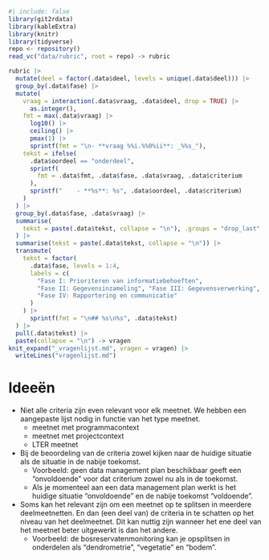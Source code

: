 ```r
#| include: false
library(git2rdata)
library(kableExtra)
library(knitr)
library(tidyverse)
repo <- repository()
read_vc("data/rubric", root = repo) -> rubric
```

```r
rubric |>
  mutate(deel = factor(.data$deel, levels = unique(.data$deel))) |>
  group_by(.data$fase) |>
  mutate(
    vraag = interaction(.data$vraag, .data$deel, drop = TRUE) |>
      as.integer(),
    fmt = max(.data$vraag) |>
      log10() |>
      ceiling() |>
      pmax(1) |>
      sprintf(fmt = "\n- **vraag %%i.%%0%ii**: _%%s_"),
    tekst = ifelse(
      .data$oordeel == "onderdeel",
      sprintf(
        fmt = .data$fmt, .data$fase, .data$vraag, .data$criterium
      ),
      sprintf("    - **%s**: %s", .data$oordeel, .data$criterium)
    )
  ) |>
  group_by(.data$fase, .data$vraag) |>
  summarise(
    tekst = paste(.data$tekst, collapse = "\n"), .groups = "drop_last"
  ) |>
  summarise(tekst = paste(.data$tekst, collapse = "\n")) |>
  transmute(
    tekst = factor(
      .data$fase, levels = 1:4,
      labels = c(
        "Fase I: Prioriteren van informatiebehoeften",
        "Fase II: Gegevensinzameling", "Fase III: Gegevensverwerking",
        "Fase IV: Rapportering en communicatie"
      )
    ) |>
      sprintf(fmt = "\n## %s\n%s", .data$tekst)
  ) |>
  pull(.data$tekst) |>
  paste(collapse = "\n") -> vragen
knit_expand("_vragenlijst.md", vragen = vragen) |>
  writeLines("vragenlijst.md")
```

# Ideeën

- Niet alle criteria zijn even relevant voor elk meetnet.
  We hebben een aangepaste lijst nodig in functie van het type meetnet.
    - meetnet met programmacontext
    - meetnet met projectcontext
    - LTER meetnet
- Bij de beoordeling van de criteria zowel kijken naar de huidige situatie als de situatie in de nabije toekomst.
    - Voorbeeld: geen data management plan beschikbaar geeft een "onvoldoende" voor dat criterium zowel nu als in de toekomst.
    - Als je momenteel aan een data management plan werkt is het huidige situatie "onvoldoende" en de nabije toekomst "voldoende".
- Soms kan het relevant zijn om een meetnet op te splitsen in meerdere deelmeetnetten.
  En dan (een deel van) de criteria in te schatten op het niveau van het deelmeetnet.
  Dit kan nuttig zijn wanneer het ene deel van het meetnet beter uitgewerkt is dan het andere.
    - Voorbeeld: de bosreservatenmonitoring kan je opsplitsen in onderdelen als "dendrometrie", "vegetatie" en "bodem".
